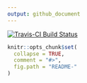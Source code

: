 ```yaml
---
output: github_document
---
```


[![Travis-CI Build Status](https://travis-ci.org/fboehm/gemma2.svg?branch=master)](https://travis-ci.org/fboehm/gemma2)

<!-- README.md is generated from README.Rmd. Please edit that file -->

```r
knitr::opts_chunk$set(
  collapse = TRUE,
  comment = "#>",
  fig.path = "README-"
)
```
